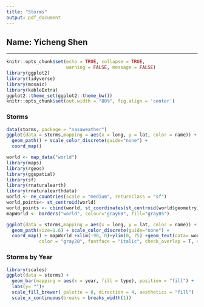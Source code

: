 ```yaml
---
title: "Storms"
output: pdf_document
---
```


## Name: Yicheng Shen

--------------------------------------------

```r
knitr::opts_chunk$set(echo = TRUE, collapse = TRUE, 
                      warning = FALSE, message = FALSE)
library(ggplot2)
library(tidyverse)
library(mosaic)
library(kableExtra)
ggplot2::theme_set(ggplot2::theme_bw())
knitr::opts_chunk$set(out.width = "80%", fig.align = 'center')
```


### Storms

```r
data(storms, package = "nasaweather")
ggplot(data = storms,mapping = aes(x = long, y = lat, color = name)) +  facet_wrap(~year, nrow=1)+ 
  geom_path() + scale_color_discrete(guide="none") + 
  coord_map()
```


```r
world <- map_data("world")
library(maps)
library(rgeos)
library(ggspatial)
library(sf)
library(rnaturalearth)
library(rnaturalearthdata)
world <- ne_countries(scale = "medium", returnclass = "sf")
world_points<- st_centroid(world)
world_points <- cbind(world, st_coordinates(st_centroid(world$geometry)))
mapWorld <- borders("world", colour="gray60", fill="gray85")

ggplot(data = storms,mapping = aes(x = long, y = lat, color = name)) +  facet_wrap(~year, nrow=1)+ 
  geom_path(size=1.6) + scale_color_discrete(guide="none") + 
  coord_map() + mapWorld +xlim(-90, 0)+ylim(0, 75) +geom_text(data= world_points,aes(x=X, y=Y, label=name),
            color = "gray20", fontface = "italic", check_overlap = T, size = 2)
```


### Storms by Year

```r
library(scales)
ggplot(data = storms) +
  geom_bar(mapping = aes(x = year, fill = type), position = "fill") +
  labs(y= "")+
  scale_fill_brewer( palette = 8, direction = 4, aesthetics = "fill") + 
  scale_x_continuous(breaks = breaks_width(1))
```
